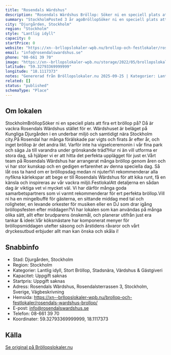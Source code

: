 ```yaml
---
title: "Rosendals Wärdshus"
description: "Rosendals Wärdshus Bröllop: Söker ni en speciell plats att fira ert bröllop på? Då är vackra Rosendals Wärdshus stället för er."
summary: "StockholmPosted 3 år agoBröllopSöker ni en speciell plats att fira ert bröllop på? Då är vackra Rosendals Wärdshus stället för er. Wärdshuset är beläget på Kungliga Djurgården i en underbar miljö och…"
city: "Djurgården, Stockholm"
region: "Stockholm"
style: "Lantlig idyll"
capacity: 0
startPrice: 0
website: "https://xn--brllopslokaler-wpb.nu/brollop-och-festlokaler/rosendals-wardshus-brollop/"
email: "info@rosendalswardshus.se"
phone: "08-661 39 70"
image: "https://xn--brllopslokaler-wpb.nu/storage/2022/05/brollopslokal-festlokal-brollop-festvaning-stockholm-rosendals-4.webp"
latitude: "59.32793369999999"
longitude: "18.1117373"
notes: "Genererad från Bröllopslokaler.nu 2025-09-25 | Kategorier: Lantlig idyll, Stort Bröllop, Stadsnära, Värdshus & Gästgiveri"
related: []
status: "published"
schemaType: "Place"
---
```


## Om lokalen

StockholmBröllopSöker ni en speciell plats att fira ert bröllop på? Då är vackra Rosendals Wärdshus stället för er. Wärdshuset är beläget på Kungliga Djurgården i en underbar miljö och samtidigt nära Stockholm city.På Rosendal har många förälskade par vigts och firats år efter år, och inget bröllop är det andra likt. Varför inte ha vigselceremonin i vår fina park och säga Ja till varandra under grönskande träd?Hur ni än vill utforma er stora dag, så hjälper vi er att hitta det perfekta upplägget för just er.Vårt team på Rosendals Wärdshus har arrangerat många bröllop genom åren och vi har stor kunskap och en gedigen erfarenhet av denna speciella dag. Så låt oss ta hand om er bröllopsdag medan ni njuter!Vi rekommenderar alla nyfikna kärlekspar att bege er till Rosendals Wärdshus för att kika runt, få en känsla och inspireras av vår vackra miljö.FestlokalAtt detaljerna en sådan dag är viktiga vet vi mycket väl. Vi har därför många goda samarbetspartners som vi varmt rekommenderar för ert perfekta bröllop.Vill ni ha en mingelbuffé för gästerna, en sittande middag med tal och roligheter, en levande orkester för musiken eller en DJ som drar igång bröllopsfesten efter middagen?Vi har lokalen som kan användas på många olika sätt, allt efter brudparens önskemål, och planerar utifrån just era tankar & ideér.Vår köksmästare har komponerat menyer för bröllopsmiddagen utefter säsong och årstidens råvaror och vårt dryckesutbud erbjuder allt man kan önska och skåla i!

## Snabbinfo

- Stad: Djurgården, Stockholm
- Region: Stockholm
- Kategorier: Lantlig idyll, Stort Bröllop, Stadsnära, Värdshus & Gästgiveri
- Kapacitet: Uppgift saknas
- Startpris: Uppgift saknas
- Adress: Rosendals Wärdshus, Rosendalsterrassen 3, Stockholm, Sverige, Vägbeskrivning
- Hemsida: https://xn--brllopslokaler-wpb.nu/brollop-och-festlokaler/rosendals-wardshus-brollop/
- E-post: info@rosendalswardshus.se
- Telefon: 08-661 39 70
- Koordinater: 59.32793369999999, 18.1117373

## Källa

[Se original på Bröllopslokaler.nu](https://xn--brllopslokaler-wpb.nu/brollop-och-festlokaler/rosendals-wardshus-brollop/)
